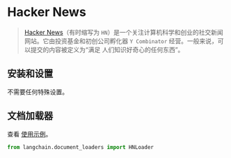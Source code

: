 # Hacker News

> [Hacker News](https://en.wikipedia.org/wiki/Hacker_News)（有时缩写为 `HN`）是一个关注计算机科学和创业的社交新闻
> 网站。它由投资基金和初创公司孵化器 `Y Combinator` 经营。一般来说，可以提交的内容被定义为“满足
> 人们知识好奇心的任何东西”。
>

## 安装和设置

不需要任何特殊设置。

## 文档加载器

查看 [使用示例](/docs/modules/data_connection/document_loaders/integrations/hacker_news.html)。

```python
from langchain.document_loaders import HNLoader
```

